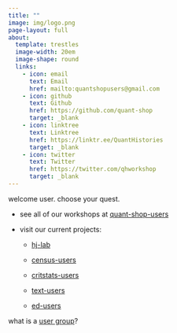 ```yaml
---
title: ""
image: img/logo.png
page-layout: full
about:
  template: trestles
  image-width: 20em
  image-shape: round
  links:
    - icon: email
      text: Email
      href: mailto:quantshopusers@gmail.com
    - icon: github
      text: Github
      href: https://github.com/quant-shop
      target: _blank
    - icon: linktree
      text: Linktree
      href: https://linktr.ee/QuantHistories
      target: _blank
    - icon: twitter
      text: Twitter
      href: https://twitter.com/qhworkshop
      target: _blank
---
```


welcome user. choose your quest.

- see all of our workshops at [quant-shop-users](quant-shop.qmd){.external target="_blank"}

- visit our current projects:

  - [hj-lab](https://hyeryeonjang.com/){.external target="_blank"}
  
  - [census-users](https://quant-shop.github.io/census/){.external target="_blank"}

  - [critstats-users](https://professornaite.github.io/critstats/){.external target="_blank"}

  - [text-users](https://professornaite.github.io/racism-stem-ed/){.external target="_blank"}

  - [ed-users](https://professornaite.github.io/racism-stem-ed/){.external target="_blank"}

what is a [user group](files/user-group.qmd){target="_blank"}?

